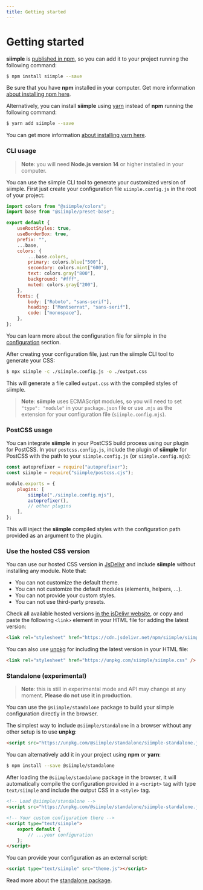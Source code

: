 ```yaml
---
title: Getting started
--- 
```


# Getting started

**siimple** is [published in npm](https://www.npmjs.com/package/siimple), so you can add it to your project running the following command:

```bash
$ npm install siimple --save
```

Be sure that you have **npm** installed in your computer. Get more information [about installing npm here](https://docs.npmjs.com/getting-started/installing-node).

Alternatively, you can install **siimple** using [yarn](https://yarnpkg.com/) instead of **npm** running the following command:

```bash
$ yarn add siimple --save
```

You can get more information [about installing yarn here](https://yarnpkg.com/getting-started).

### CLI usage

> **Note**: you will need **Node.js version 14** or higher installed in your computer.

You can use the siimple CLI tool to generate your customized version of siimple. First just create your configuration file `siimple.config.js` in the root of your project:

```js title=siimple.config.js
import colors from "@siimple/colors";
import base from "@siimple/preset-base";

export default {
    useRootStyles: true,
    useBorderBox: true,
    prefix: "",
    ...base,
    colors: {
        ...base.colors,
        primary: colors.blue["500"],
        secondary: colors.mint["600"],
        text: colors.gray["800"],
        background: "#fff",
        muted: colors.gray["200"],
    },
    fonts: {
        body: ["Roboto", "sans-serif"],
        heading: ["Montserrat", "sans-serif"],
        code: ["monospace"],
    },
};
```

You can learn more about the configuration file for siimple in the [configuration](/configuration) section.

After creating your configuration file, just run the siimple CLI tool to generate your CSS:

```bash
$ npx siimple -c ./siimple.config.js -o ./output.css
```

This will generate a file called `output.css` with the compiled styles of siimple. 

> **Note**: **siimple** uses ECMAScript modules, so you will need to set `"type": "module"` in your `package.json` file or use `.mjs` as the extension for your configuration file (`siimple.config.mjs`).

### PostCSS usage

You can integrate **siimple** in your PostCSS build process using our plugin for PostCSS. In your `postcss.config.js`, include the plugin of **siimple** for PostCSS with the path to your `siimple.config.js` (or `siimple.config.mjs`):

```js
const autoprefixer = require("autoprefixer");
const siimple = require("siimple/postcss.cjs");

module.exports = {
    plugins: [
        siimple("./siimple.config.mjs"),
        autoprefixer(),
        // other plugins
    ],
};
```

This will inject the **siimple** compiled styles with the configuration path provided as an argument to the plugin.

### Use the hosted CSS version

You can use our hosted CSS version in [JsDelivr](https://www.jsdelivr.com/) and include **siimple** without installing any module. Note that:

- You can not customize the default theme.
- You can not customize the default modules (elements, helpers, ...).
- You can not provide your custom styles.
- You can not use third-party presets.

Check all available hosted versions [in the jsDelivr website](https://www.jsdelivr.com/package/npm/siimple), or copy and paste the following `<link>` element in your HTML file for adding the latest version:

```html
<link rel="stylesheet" href="https://cdn.jsdelivr.net/npm/siimple/siimple.css" />
```

You can also use [unpkg](https://unpkg.com/) for including the latest version in your HTML file:

```html
<link rel="stylesheet" href="https://unpkg.com/siimple/siimple.css" />
```

### Standalone (experimental)

> **Note**: this is still in experimental mode and API may change at any moment. **Please do not use it in production**.

You can use the `@siimple/standalone` package to build your siimple configuration directly in the browser.

The simplest way to include `@siimple/standalone` in a browser without any other setup is to use **unpkg**:

```html
<script src="https://unpkg.com/@siimple/standalone/siimple-standalone.js"></script>
```

You can alternatively add it in your project using **npm** or **yarn**:

```bash
$ npm install --save @siimple/standalone
```

After loading the `@siimple/standalone` package in the browser, it will automatically compile the configuration provided in a `<script>` tag with type `text/siimple` and include the output CSS in a `<style>` tag.

```html
<!-- Load @siimple/standalone -->
<script src="https://unpkg.com/@siimple/standalone/siimple-standalone.js"></script>

<!-- Your custom configuration there -->
<script type="text/siimple">
    export default {
        // ...your configuration
    };
</script>   
```

You can provide your configuration as an external script:

```html
<script type="text/siimple" src="theme.js"></script>
```

Read more about the [standalone package](/packages/standalone).
